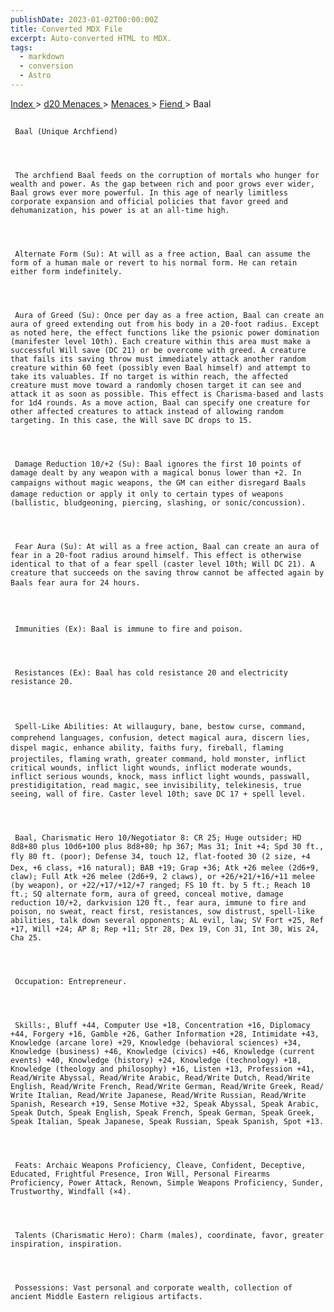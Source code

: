 ```yaml
---
publishDate: 2023-01-02T00:00:00Z
title: Converted MDX File
excerpt: Auto-converted HTML to MDX.
tags:
  - markdown
  - conversion
  - Astro
---
```


[
Index
](-index) >
[
d20 Menaces
](menaces-d20-index) >
[
Menaces
](menaces-d20-menaces-index) >
[
Fiend
](menaces-d20-menaces-fiend-index) > Baal

##

     Baal (Unique Archfiend)




     The archfiend Baal feeds on the corruption of mortals who hunger for wealth and power. As the gap between rich and poor grows ever wider, Baal grows ever more powerful. In this age of nearly limitless corporate expansion and official policies that favor greed and dehumanization, his power is at an all-time high.




     Alternate Form (Su): At will as a free action, Baal can assume the form of a human male or revert to his normal form. He can retain either form indefinitely.




     Aura of Greed (Su): Once per day as a free action, Baal can create an aura of greed extending out from his body in a 20-foot radius. Except as noted here, the effect functions like the psionic power domination (manifester level 10th). Each creature within this area must make a successful Will save (DC 21) or be overcome with greed. A creature that fails its saving throw must immediately attack another random creature within 60 feet (possibly even Baal himself) and attempt to take its valuables. If no target is within reach, the affected creature must move toward a randomly chosen target it can see and attack it as soon as possible. This effect is Charisma-based and lasts for 1d4 rounds. As a move action, Baal can specify one creature for other affected creatures to attack instead of allowing random targeting. In this case, the Will save DC drops to 15.




     Damage Reduction 10/+2 (Su): Baal ignores the first 10 points of damage dealt by any weapon with a magical bonus lower than +2. In campaigns without magic weapons, the GM can either disregard Baals damage reduction or apply it only to certain types of weapons (ballistic, bludgeoning, piercing, slashing, or sonic/concussion).




     Fear Aura (Su): At will as a free action, Baal can create an aura of fear in a 20-foot radius around himself. This effect is otherwise identical to that of a fear spell (caster level 10th; Will DC 21). A creature that succeeds on the saving throw cannot be affected again by Baals fear aura for 24 hours.




     Immunities (Ex): Baal is immune to fire and poison.




     Resistances (Ex): Baal has cold resistance 20 and electricity resistance 20.




     Spell-Like Abilities: At willaugury, bane, bestow curse, command, comprehend languages, confusion, detect magical aura, discern lies, dispel magic, enhance ability, faiths fury, fireball, flaming projectiles, flaming wrath, greater command, hold monster, inflict critical wounds, inflict light wounds, inflict moderate wounds, inflict serious wounds, knock, mass inflict light wounds, passwall, prestidigitation, read magic, see invisibility, telekinesis, true seeing, wall of fire. Caster level 10th; save DC 17 + spell level.




     Baal, Charismatic Hero 10/Negotiator 8: CR 25; Huge outsider; HD 8d8+80 plus 10d6+100 plus 8d8+80; hp 367; Mas 31; Init +4; Spd 30 ft., fly 80 ft. (poor); Defense 34, touch 12, flat-footed 30 (2 size, +4 Dex, +6 class, +16 natural); BAB +19; Grap +36; Atk +26 melee (2d6+9, claw); Full Atk +26 melee (2d6+9, 2 claws), or +26/+21/+16/+11 melee (by weapon), or +22/+17/+12/+7 ranged; FS 10 ft. by 5 ft.; Reach 10 ft.; SQ alternate form, aura of greed, conceal motive, damage reduction 10/+2, darkvision 120 ft., fear aura, immune to fire and poison, no sweat, react first, resistances, sow distrust, spell-like abilities, talk down several opponents; AL evil, law; SV Fort +25, Ref +17, Will +24; AP 8; Rep +11; Str 28, Dex 19, Con 31, Int 30, Wis 24, Cha 25.




     Occupation: Entrepreneur.




     Skills:, Bluff +44, Computer Use +18, Concentration +16, Diplomacy +44, Forgery +16, Gamble +26, Gather Information +28, Intimidate +43, Knowledge (arcane lore) +29, Knowledge (behavioral sciences) +34, Knowledge (business) +46, Knowledge (civics) +46, Knowledge (current events) +40, Knowledge (history) +24, Knowledge (technology) +18, Knowledge (theology and philosophy) +16, Listen +13, Profession +41, Read/Write Abyssal, Read/Write Arabic, Read/Write Dutch, Read/Write English, Read/Write French, Read/Write German, Read/Write Greek, Read/ Write Italian, Read/Write Japanese, Read/Write Russian, Read/Write Spanish, Research +19, Sense Motive +32, Speak Abyssal, Speak Arabic, Speak Dutch, Speak English, Speak French, Speak German, Speak Greek, Speak Italian, Speak Japanese, Speak Russian, Speak Spanish, Spot +13.




     Feats: Archaic Weapons Proficiency, Cleave, Confident, Deceptive, Educated, Frightful Presence, Iron Will, Personal Firearms Proficiency, Power Attack, Renown, Simple Weapons Proficiency, Sunder, Trustworthy, Windfall (×4).




     Talents (Charismatic Hero): Charm (males), coordinate, favor, greater inspiration, inspiration.




     Possessions: Vast personal and corporate wealth, collection of ancient Middle Eastern religious artifacts.
